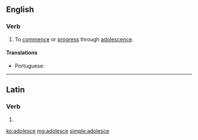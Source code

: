 ==English==

===Verb===
{{en-verb|adolesces|adolescing|adolesced|adolesced}}

# To [[commence]] or [[progress]] through [[adolescence]].

====Translations====
{{trans-top|commence or progress through adolescence}}
* Portuguese: {{t+|pt|adolescer}}
{{trans-mid}}
{{trans-bottom}}

----

==Latin==

===Verb===
{{la-verb-form|adolesce}}

# {{inflection of|adolescō||2|s|pres|actv|impr|lang=la}}

[[ko:adolesce]]
[[mg:adolesce]]
[[simple:adolesce]]